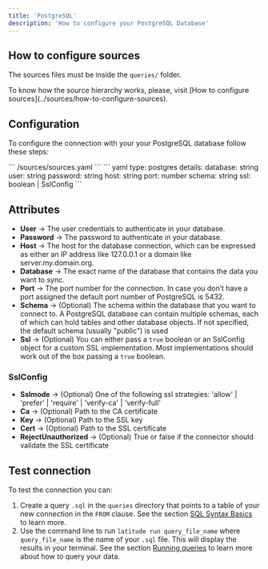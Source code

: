 ```yaml
---
title: 'PostgreSQL'
description: 'How to configure your PostgreSQL Database'
---
```


## How to configure sources

The sources files must be inside the `queries/` folder.

<Note>
  To know how the source hierarchy works, please, visit [How to configure
  sources](../sources/how-to-configure-sources).
</Note>

## Configuration

To configure the connection with your your PostgreSQL database follow these steps:

<Steps>
  <Step title='Go to the sources file in your Latitude project'>
    ``` /sources/sources.yaml ```
  </Step>
  <Step title='Add the following code for your PostgreSQL connection'>
    ``` yaml
    type: postgres
    details:
      database: string
      user: string
      password: string
      host: string
      port: number
      schema: string
      ssl: boolean | SslConfig
    ```
  </Step>
  <Step title='Replace the details section with your info and save'></Step>
  <Step title='Done, now you can test your connection'></Step>
</Steps>

## Attributes

- **User** → The user credentials to authenticate in your database.
- **Password** → The password to authenticate in your database.
- **Host** → The host for the database connection, which can be expressed as either an IP address like 127.0.0.1 or a domain like server.my.domain.org.
- **Database** → The exact name of the database that contains the data you want to sync.
- **Port** → The port number for the connection. In case you don’t have a port assigned the default port number of PostgreSQL is 5432.
- **Schema** → (Optional) The schema within the database that you want to connect to. A PostgreSQL database can contain multiple schemas, each of which can hold tables and other database objects. If not specified, the default schema (usually "public") is used
- **Ssl** -> (Optional) You can either pass a `true` boolean or an SslConfig object for a custom SSL implementation. Most implementations should work out of the box passing a `true` boolean.

### SslConfig

- **Sslmode** -> (Optional) One of the following ssl strategies: 'allow' | 'prefer' | 'require' | 'verify-ca' | 'verify-full'
- **Ca** -> (Optional) Path to the CA certificate
- **Key** -> (Optional) Path to the SSL key
- **Cert** -> (Optional) Path to the SSL certificate
- **RejectUnauthorized** -> (Optional) True or false if the connector should validate the SSL certificate

## Test connection

To test the connection you can:

1. Create a query `.sql` in the `queries` directory that points to a table of your new connection in the `FROM` clause. See the section [SQL Syntax Basics](../queries/basics/sql-syntax-basics) to learn more.
2. Use the command line to run `latitude run query_file_name` where `query_file_name` is the name of your `.sql` file. This will display the results in your terminal. See the section [Running queries](../guides/development/latitude-cli#running-queries) to learn more about how to query your data.
